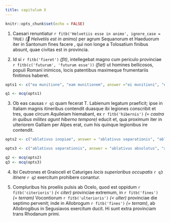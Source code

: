 ```yaml
---
title: capitulum X
---
```



```r
knitr::opts_chunk$set(echo = FALSE)
```


(1) Caesari renuntiatur `r fitb('Helvetiis esse in animo', ignore_case = TRUE)` _(💬 Helvetiis est in animo)_ per agrum Sequanorum et Haeduorum iter in Santonum fines facere , qui non longe a Tolosatium finibus absunt, quae civitas est in provincia. 


(2) Id si `r fitb('fieret')` _(fit)_, intellegebat magno cum periculo provinciae `r fitb(c('futurum', 'futurum esse'))` _(fiet)_ ut homines bellicosos, populi Romani inimicos, locis patentibus maximeque frumentariis finitimos haberet. 

```r
opts1 <- c("ea munitione", "eam munitionem", answer ="ei munitioni", "eo munitione")

q1 <- mcq(opts1)
```


(3) Ob eas causas  `r q1` quam fecerat T. Labienum legatum praeficit; ipse in Italiam magnis itineribus contendit duasque ibi legiones conscribit et tres, quae circum Aquileiam hiemabant, ex `r fitb('hibernis')` _(= castra in quibus milites agunt hiberno tempore)_  educit et, qua proximum iter in ulteriorem Galliam per Alpes erat, cum his quinque legionibus ire contendit. 


```r

opts2 <- c("ablativus inopiae", answer = "ablativus separationis", "ablativus pretii", "ablativus limitationis")

opts3 <- c("ablativus separationis", answer = "ablativus absolutus", "ablativus limitationis", "ablativus inopiae")

q2 <- mcq(opts2)
q3 <- mcq(opts3)

```


(4) Ibi Ceutrones et Graioceli et Caturiges _locis superioribus occupatis_ `r q3` _itinere_ `r q2` exercitum prohibere conantur. 

(5) Compluribus his proeliis pulsis ab Ocelo, quod est oppidum `r fitb('citerioris')` _(< citer)_ provinciae extremum, in `r fitb('fines')` _(= terram)_ Vocontiorum `r fitb('ulterioris')` _(< ulter)_ provinciae die septimo pervenit; inde in Allobrogum `r fitb('fines')` _(= terram)_, ab Allobrogibus in Segusiavos exercitum ducit. Hi sunt extra provinciam trans Rhodanum primi. 